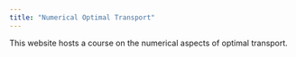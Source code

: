 ```yaml
---
title: "Numerical Optimal Transport"
---
```


This website hosts a course on the numerical aspects of optimal transport.
